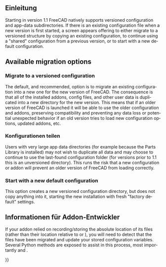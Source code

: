 <languages/>

<div lang="en" dir="ltr" class="mw-content-ltr">
{{Docnav
|[[Installing_additional_components|Installing additional components]]
|[[Getting_started|Getting started]]
}}
</div>

{{TOCright}}

<span id="Introduction"></span>
==Einleitung==

<div lang="en" dir="ltr" class="mw-content-ltr">
Starting in version 1.1 FreeCAD natively supports versioned configuration and app-data subdirectories. If there is an existing configuration file when a new version is first started, a screen appears offering to either migrate to a versioned structure by copying an existing configuration, to continue using a "shared" configuration from a previous version, or to start with a new default configuration.
</div>

<div lang="en" dir="ltr" class="mw-content-ltr">
== Available migration options ==
</div>

<div lang="en" dir="ltr" class="mw-content-ltr">
=== Migrate to a versioned configuration ===
</div>

<div lang="en" dir="ltr" class="mw-content-ltr">
The default, and recommended, option is to migrate an existing configuration into a new one for the new version of FreeCAD. The consequence is that all of the installed addons, config files, and other user data is duplicated into a new directory for the new version. This means that if an older version of FreeCAD is launched it will be able to use the older configuration and addons, preserving compatibility and preventing any data loss or potential unexpected behavior if an old version tries to load new configuration options, updated addons, etc.
</div>

<span id="Share_configurations"></span>
=== Konfigurationen teilen ===

<div lang="en" dir="ltr" class="mw-content-ltr">
Users with very large app data directories (for example because the Parts Library is installed) may not wish to duplicate all data and may choose to continue to use the last-found configuration folder (for versions prior to 1.1 this is an unversioned directory). This runs the risk that a new configuration or addon will prevent an older version of FreeCAD from loading correctly.
</div>

<div lang="en" dir="ltr" class="mw-content-ltr">
=== Start with a new default configuration ===
</div>

<div lang="en" dir="ltr" class="mw-content-ltr">
This option creates a new versioned configuration directory, but does not copy anything into it, starting the new installation with fresh "factory default" settings.
</div>

<span id="Information_for_addon_authors"></span>
== Informationen für Addon-Entwickler ==

<div lang="en" dir="ltr" class="mw-content-ltr">
If your addon relied on recording/storing the absolute location of its files (rather than their location relative to {{Incode|userAppDataDir}} or {{Incode|configDir}}), you will need to detect that the files have been migrated and update your stored configuration variables. Several Python methods are exposed to assist in this process, most importantly {{Incode|FreeCAD.ApplicationDirectories.versionStringForPath(major, minor)}} and {{Incode|FreeCAD.ApplicationDirectories.versionStringForPath.usingCurrentVersionConfig(pathToCheck)}}.
</div>


<div lang="en" dir="ltr" class="mw-content-ltr">
{{Docnav
|[[Installing_additional_components|Installing additional components]]
|[[Getting_started|Getting started]]
}}
</div>

{{Userdocnavi{{#translation:}}}}